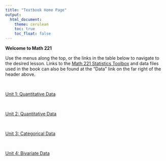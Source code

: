 ```yaml
---
title: "Textbook Home Page"
output: 
  html_document:
    theme: cerulean
    toc: true
    toc_float: false
---
```


<script type="text/javascript">
 function showhide(id) {
    var e = document.getElementById(id);
    e.style.display = (e.style.display == 'block') ? 'none' : 'block';
 }
</script>

**Welcome to Math 221**

Use the menus along the top, or the links in the table below to navigate to the desired lesson. Links to the [Math 221 Statistics Toolbox](./Data/Math221StatisticsToolbox.xltx) and data files used in the book can also be found at the "Data" link on the far right of the header above.

<br/>

<div class="mboxfull">
<a href="javascript:showhide('Unit1')"><div class="mbox usermessage">Unit 1: Quantitative Data</div></a>

<div id="Unit1" style="display:none;">

<table class="tmain">
<tr>
<td>[Lesson 1: (On Campus) Course Intro & Probability](Lesson01_Campus.html)</td>
</tr>
<tr>
<td>[Lesson 1: (Online) Course Intro & Probability](Lesson01.html)</td>
</tr>
<tr class="alt">
<td>[Lesson 2: The Statistical Process & Design of Studies](Lesson02.html)</td>
</tr>
<tr>
<td>[Lesson 3: Describing Quantitative Data (Shape & Center)](Lesson03.html)</td>
</tr>
<tr class="alt">
<td>[Lesson 4: Describing Quantitative Data (Spread)](Lesson04.html)</td>
</tr>
<tr>
<td>[Lesson 5: Normal Distributions](Lesson05.html)</td>
</tr>
<tr class="alt">
<td>[Lesson 6: Distribution of Sample Means & The Central Limit Theorem](Lesson06.html)</td>
</tr>
<tr>
<td>[Lesson 7: Probability Calculations involving a Mean Response](Lesson07.html)</td>
</tr>
<tr class="alt">
<td>[Lesson 8: Review for Exam 1](Lesson08.html)</td>
</tr>
</table>

</div>
</div>

<br/>

<div class="mboxfull">
<a href="javascript:showhide('Unit2')"><div class="mbox usermessage">Unit 2: Quantitative Data</div></a>

<div id="Unit2" style="display:none;">

<table class="tmain">
<tr>
<td>[Lesson 9: Inference for One Mean: Sigma Known (Hypothesis Test)](Lesson09.html)</td>
</tr>
<tr class="alt">
<td>[Lesson 10: Inference for One Mean: Sigma Known (Confidence Interval)](Lesson10.html)</td>
</tr>
<tr>
<td>[Lesson 11: Inference for One Mean: Sigma Unknown](Lesson11.html)</td>
</tr>
<tr class="alt">
<td>[Lesson 12: Inference for Two Means: Paired Data](Lesson12.html)</td>
</tr>
<tr>
<td>[Lesson 13: Inference for Two Means: Independent Samples](Lesson13.html)</td>
</tr>
<tr class="alt">
<td>[Lesson 14: Inference for Several Means (ANOVA)](Lesson14.html)</td>
</tr>
<tr>
<td>[Lesson 15: Review for Exam 2](Lesson15.html)</td>
</tr>
</table>

</div>
</div>


<br/>

<div class="mboxfull">
<a href="javascript:showhide('Unit3')"><div class="mbox usermessage mw-customtoggle-Unit02">Unit 3: Categorical Data</div></a>

<div id="Unit3" style="display:none;">

<table class="tmain">
<tr>
<td>[Lesson 16: Describing Categorical Data: Proportions; Sampling Distribution of a Sample Proportion](Lesson16.html)</td>
</tr>
<tr class="alt">
<td>[Lesson 17: Inference for One Proportion](Lesson17.html)</td>
</tr>
<tr>
<td>[Lesson 18: Inference for Two Proportions](Lesson18.html)</td>
</tr>
<tr class="alt">
<td>[Lesson 19: Inference for Independence of Categorical Data](Lesson19.html)</td>
</tr>
<tr>
<td>[Lesson 20: Review for Exam 3](Lesson20.html)</td>
</tr>
</table>

</div>
</div>


<br/>

<div class="mboxfull">
<a href="javascript:showhide('Unit4')"><div class="mbox usermessage mw-customtoggle-Unit02">Unit 4: Bivariate Data</div></a>

<div id="Unit4" style="display:none;">

<table class="tmain">
<tr>
<td>[Lesson 21: Describing Bivariate Data: Scatterplots, Correlation, & Covariance](Lesson21.html)</td>
</tr>
<tr class="alt">
<td>[Lesson 22: Simple Linear Regression](Lesson22.html)</td>
</tr>
<tr>
<td>[Lesson 23: Inference for Bivariate Data](Lesson23.html)</td>
</tr>
<tr class="alt">
<td>[Lesson 24: Review for Exam 4](Lesson24.html)</td>
</tr>
</table>

</div>
</div>